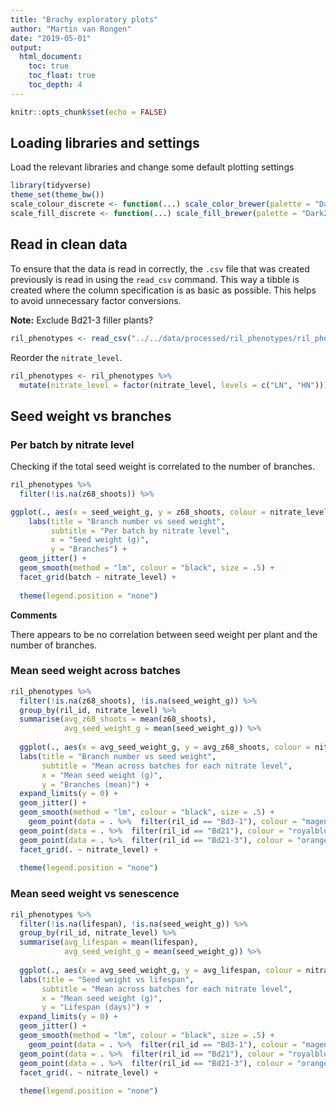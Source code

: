 ```yaml
---
title: "Brachy exploratory plots"
author: "Martin van Rongen"
date: "2019-05-01"
output:
  html_document:
    toc: true
    toc_float: true
    toc_depth: 4
---
```


```r
knitr::opts_chunk$set(echo = FALSE)
```

## Loading libraries and settings

Load the relevant libraries and change some default plotting settings

```r
library(tidyverse)
theme_set(theme_bw())
scale_colour_discrete <- function(...) scale_color_brewer(palette = "Dark2")
scale_fill_discrete <- function(...) scale_fill_brewer(palette = "Dark2")
```

## Read in clean data

To ensure that the data is read in correctly, the `.csv` file that was created previously is read in using the `read_csv` command. This way a tibble is created where the column specification is as basic as possible. This helps to avoid unnecessary factor conversions.

**Note:** Exclude Bd21-3 filler plants?

```r
ril_phenotypes <- read_csv("../../data/processed/ril_phenotypes/ril_phenotypic_data.csv")
```

Reorder the `nitrate_level`.

```r
ril_phenotypes <- ril_phenotypes %>%
  mutate(nitrate_level = factor(nitrate_level, levels = c("LN", "HN")))
```

## Seed weight vs branches

### Per batch by nitrate level

Checking if the total seed weight is correlated to the number of branches.

```r
ril_phenotypes %>%
  filter(!is.na(z68_shoots)) %>% 

ggplot(., aes(x = seed_weight_g, y = z68_shoots, colour = nitrate_level)) +
    labs(title = "Branch number vs seed weight",
         subtitle = "Per batch by nitrate level",
         x = "Seed weight (g)",
         y = "Branches") +
  geom_jitter() +
  geom_smooth(method = "lm", colour = "black", size = .5) +
  facet_grid(batch ~ nitrate_level) +
  
  theme(legend.position = "none")
```

**Comments**

There appears to be no correlation between seed weight per plant and the number of branches.

### Mean seed weight across batches

```r
ril_phenotypes %>%
  filter(!is.na(z68_shoots), !is.na(seed_weight_g)) %>% 
  group_by(ril_id, nitrate_level) %>% 
  summarise(avg_z68_shoots = mean(z68_shoots),
            avg_seed_weight_g = mean(seed_weight_g)) %>% 
  
  ggplot(., aes(x = avg_seed_weight_g, y = avg_z68_shoots, colour = nitrate_level)) +
  labs(title = "Branch number vs seed weight", 
       subtitle = "Mean across batches for each nitrate level", 
       x = "Mean seed weight (g)", 
       y = "Branches (mean)") +
  expand_limits(y = 0) +
  geom_jitter() +
  geom_smooth(method = "lm", colour = "black", size = .5) +
    geom_point(data = . %>%  filter(ril_id == "Bd3-1"), colour = "magenta", size = 3, alpha = 0.7) +
  geom_point(data = . %>%  filter(ril_id == "Bd21"), colour = "royalblue3", size = 3, alpha = 0.7) +
  geom_point(data = . %>%  filter(ril_id == "Bd21-3"), colour = "orange", size = 3, alpha = 0.7) +
  facet_grid(. ~ nitrate_level) +
  
  theme(legend.position = "none")
```

### Mean seed weight vs senescence

```r
ril_phenotypes %>%
  filter(!is.na(lifespan), !is.na(seed_weight_g)) %>% 
  group_by(ril_id, nitrate_level) %>% 
  summarise(avg_lifespan = mean(lifespan),
            avg_seed_weight_g = mean(seed_weight_g)) %>% 
  
  ggplot(., aes(x = avg_seed_weight_g, y = avg_lifespan, colour = nitrate_level)) +
  labs(title = "Seed weight vs lifespan", 
       subtitle = "Mean across batches for each nitrate level", 
       x = "Mean seed weight (g)", 
       y = "Lifespan (days)") +
  expand_limits(y = 0) +
  geom_jitter() +
  geom_smooth(method = "lm", colour = "black", size = .5) +
    geom_point(data = . %>%  filter(ril_id == "Bd3-1"), colour = "magenta", size = 3, alpha = 0.7) +
  geom_point(data = . %>%  filter(ril_id == "Bd21"), colour = "royalblue3", size = 3, alpha = 0.7) +
  geom_point(data = . %>%  filter(ril_id == "Bd21-3"), colour = "orange", size = 3, alpha = 0.7) +
  facet_grid(. ~ nitrate_level) +
  
  theme(legend.position = "none")
```

